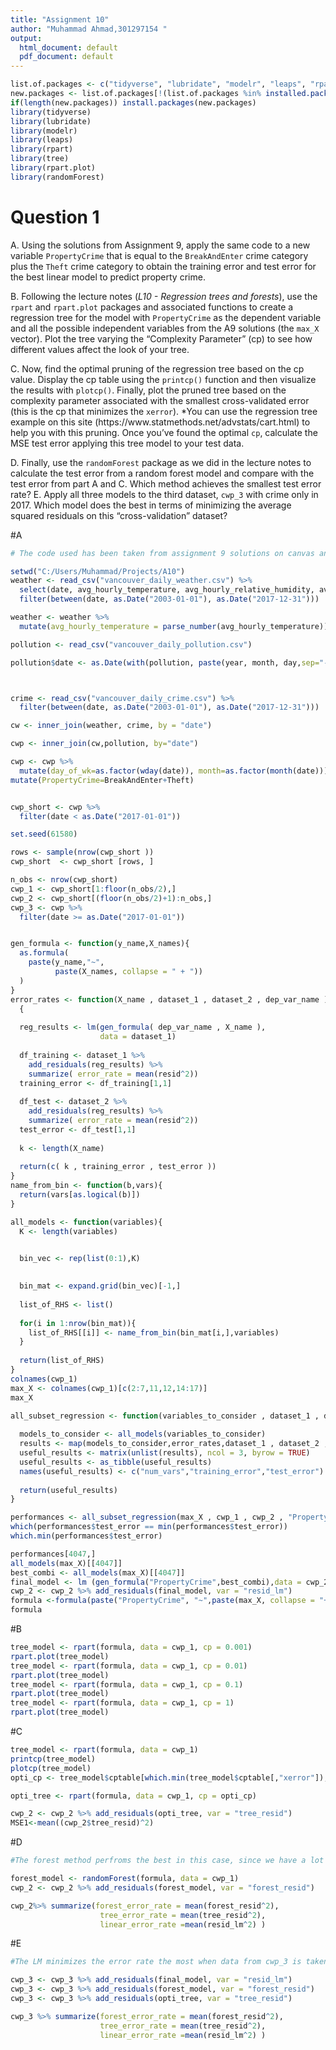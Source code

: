 ---
title: "Assignment 10"
author: "Muhammad Ahmad,301297154 "
output:
  html_document: default
  pdf_document: default
---

```{r, echo = FALSE, warning = FALSE, message = FALSE}

list.of.packages <- c("tidyverse", "lubridate", "modelr", "leaps", "rpart", "rpart.plot", "randomForest", "tree")
new.packages <- list.of.packages[!(list.of.packages %in% installed.packages()[,"Package"])]
if(length(new.packages)) install.packages(new.packages)
library(tidyverse)
library(lubridate)
library(modelr)
library(leaps)
library(rpart)
library(tree)
library(rpart.plot)
library(randomForest)

```

# Question 1

A. Using the solutions from Assignment 9,  apply the same code to a new variable `PropertyCrime` that is equal to the `BreakAndEnter` crime category plus the `Theft` crime category to obtain the training error and test error for the best linear model to predict property crime. 


B. Following the lecture notes (*L10 - Regression trees and forests*), use the `rpart` and `rpart.plot` packages and associated functions to create a regression tree for the model with `PropertyCrime` as the dependent variable and all the possible independent variables from the A9 solutions (the `max_X` vector). Plot the tree varying the "Complexity Parameter" (cp) to see how different values affect the look of your tree. 

C. Now, find the optimal pruning of the regression tree based on the cp value. Display the cp table using the `printcp()` function and then visualize the results with `plotcp()`. Finally, plot the pruned tree based on the complexity parameter associated with the smallest cross-validated error (this is the cp that minimizes the `xerror`). *You can use the regression tree example on this site (https://www.statmethods.net/advstats/cart.html) to help you with this pruning. Once you've found the optimal `cp`, calculate the MSE test error applying this tree model to your test data. 

D. Finally, use the `randomForest` package as we did in the lecture notes to calculate the test error from a random forest model and compare with the test error from part A and C. Which method achieves the smallest test error rate? 
E. Apply all three models to the third dataset, `cwp_3` with crime only in 2017. Which model does the best in terms of minimizing the average squared residuals on this "cross-validation" dataset? 

#A
```{r}
# The code used has been taken from assignment 9 solutions on canvas and last years assignment 10.

setwd("C:/Users/Muhammad/Projects/A10")
weather <- read_csv("vancouver_daily_weather.csv") %>%
  select(date, avg_hourly_temperature, avg_hourly_relative_humidity, avg_hourly_wind_speed, avg_hourly_pressure_sea, avg_hourly_visibility, precipitation) %>% 
  filter(between(date, as.Date("2003-01-01"), as.Date("2017-12-31")))

weather <- weather %>% 
  mutate(avg_hourly_temperature = parse_number(avg_hourly_temperature))

pollution <- read_csv("vancouver_daily_pollution.csv") 

pollution$date <- as.Date(with(pollution, paste(year, month, day,sep="-")), "%Y-%m-%d")



crime <- read_csv("vancouver_daily_crime.csv") %>% 
  filter(between(date, as.Date("2003-01-01"), as.Date("2017-12-31")))

cw <- inner_join(weather, crime, by = "date") 

cwp <- inner_join(cw,pollution, by="date")

cwp <- cwp %>%
  mutate(day_of_wk=as.factor(wday(date)), month=as.factor(month(date)))%>% 
mutate(PropertyCrime=BreakAndEnter+Theft)


cwp_short <- cwp %>%
  filter(date < as.Date("2017-01-01"))

set.seed(61580)

rows <- sample(nrow(cwp_short ))
cwp_short  <- cwp_short [rows, ]

n_obs <- nrow(cwp_short)
cwp_1 <- cwp_short[1:floor(n_obs/2),]
cwp_2 <- cwp_short[(floor(n_obs/2)+1):n_obs,]
cwp_3 <- cwp %>%
  filter(date >= as.Date("2017-01-01"))


gen_formula <- function(y_name,X_names){
  as.formula(
    paste(y_name,"~", 
          paste(X_names, collapse = " + "))
  )
}
error_rates <- function(X_name , dataset_1 , dataset_2 , dep_var_name )
  {
  
  reg_results <- lm(gen_formula( dep_var_name , X_name ),
                    data = dataset_1)
  
  df_training <- dataset_1 %>% 
    add_residuals(reg_results) %>%
    summarize( error_rate = mean(resid^2))
  training_error <- df_training[1,1]
  
  df_test <- dataset_2 %>% 
    add_residuals(reg_results) %>%
    summarize( error_rate = mean(resid^2))
  test_error <- df_test[1,1]
  
  k <- length(X_name)
  
  return(c( k , training_error , test_error ))
}
name_from_bin <- function(b,vars){
  return(vars[as.logical(b)])
}

all_models <- function(variables){
  K <- length(variables)
  

  bin_vec <- rep(list(0:1),K)
  

  bin_mat <- expand.grid(bin_vec)[-1,]
  
  list_of_RHS <- list()
  
  for(i in 1:nrow(bin_mat)){
    list_of_RHS[[i]] <- name_from_bin(bin_mat[i,],variables)
  }
  
  return(list_of_RHS)
}
colnames(cwp_1)
max_X <- colnames(cwp_1)[c(2:7,11,12,14:17)]
max_X

all_subset_regression <- function(variables_to_consider , dataset_1 , dataset_2 , dep_var){
  
  models_to_consider <- all_models(variables_to_consider)
  results <- map(models_to_consider,error_rates,dataset_1 , dataset_2 , dep_var)
  useful_results <- matrix(unlist(results), ncol = 3, byrow = TRUE)
  useful_results <- as_tibble(useful_results)
  names(useful_results) <- c("num_vars","training_error","test_error")
  
  return(useful_results)
}

performances <- all_subset_regression(max_X , cwp_1 , cwp_2 , "PropertyCrime")
which(performances$test_error == min(performances$test_error))
which.min(performances$test_error)

performances[4047,]
all_models(max_X)[[4047]]
best_combi <- all_models(max_X)[[4047]]
final_model <- lm (gen_formula("PropertyCrime",best_combi),data = cwp_2)
cwp_2 <- cwp_2 %>% add_residuals(final_model, var = "resid_lm")
formula <-formula(paste("PropertyCrime", "~",paste(max_X, collapse = "+")))
formula

```



#B
```{r}
tree_model <- rpart(formula, data = cwp_1, cp = 0.001)
rpart.plot(tree_model)
tree_model <- rpart(formula, data = cwp_1, cp = 0.01)
rpart.plot(tree_model)
tree_model <- rpart(formula, data = cwp_1, cp = 0.1)
rpart.plot(tree_model)
tree_model <- rpart(formula, data = cwp_1, cp = 1)
rpart.plot(tree_model)

```



#C
```{r}
tree_model <- rpart(formula, data = cwp_1)
printcp(tree_model)
plotcp(tree_model)
opti_cp <- tree_model$cptable[which.min(tree_model$cptable[,"xerror"]),"CP"]

opti_tree <- rpart(formula, data = cwp_1, cp = opti_cp)

cwp_2 <- cwp_2 %>% add_residuals(opti_tree, var = "tree_resid")
MSE1<-mean((cwp_2$tree_resid)^2)
```
#D
```{r}
#The forest method perfroms the best in this case, since we have a lot of data I would expect it to perform better than LM model, it has lowest error rate compared to other models. 

forest_model <- randomForest(formula, data = cwp_1)
cwp_2 <- cwp_2 %>% add_residuals(forest_model, var = "forest_resid")

cwp_2%>% summarize(forest_error_rate = mean(forest_resid^2),
                    tree_error_rate = mean(tree_resid^2),
                    linear_error_rate =mean(resid_lm^2) )


```




#E
```{r}
#The LM minimizes the error rate the most when data from cwp_3 is taken, it might be because foresting does not perform well when we have samll data, (cwp_3 is just one year data). Hence, linear model performs much better.

cwp_3 <- cwp_3 %>% add_residuals(final_model, var = "resid_lm")
cwp_3 <- cwp_3 %>% add_residuals(forest_model, var = "forest_resid")
cwp_3 <- cwp_3 %>% add_residuals(opti_tree, var = "tree_resid")

cwp_3 %>% summarize(forest_error_rate = mean(forest_resid^2),
                    tree_error_rate = mean(tree_resid^2),
                    linear_error_rate =mean(resid_lm^2) )

```
